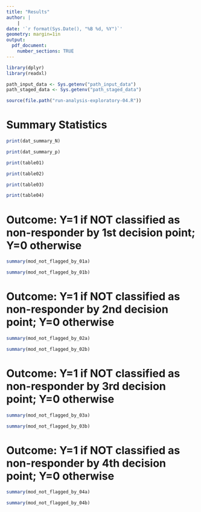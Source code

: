 ```yaml
---
title: "Results"
author: |
    |
date: '`r format(Sys.Date(), "%B %d, %Y")`'
geometry: margin=1in
output: 
  pdf_document:
    number_sections: TRUE
---
```


```r
library(dplyr)
library(readxl)

path_input_data <- Sys.getenv("path_input_data")
path_staged_data <- Sys.getenv("path_staged_data")

source(file.path("run-analysis-exploratory-04.R"))
```

# Summary Statistics

```r
print(dat_summary_N)
```


```r
print(dat_summary_p)
```


```r
print(table01)
```

```r
print(table02)
```

```r
print(table03)
```

```r
print(table04)
```


# Outcome: Y=1 if NOT classified as non-responder by 1st decision point; Y=0 otherwise

```r
summary(mod_not_flagged_by_01a)
```

```r
summary(mod_not_flagged_by_01b)
```

# Outcome: Y=1 if NOT classified as non-responder by 2nd decision point; Y=0 otherwise

```r
summary(mod_not_flagged_by_02a)
```

```r
summary(mod_not_flagged_by_02b)
```


# Outcome: Y=1 if NOT classified as non-responder by 3rd decision point; Y=0 otherwise

```r
summary(mod_not_flagged_by_03a)
```

```r
summary(mod_not_flagged_by_03b)
```


# Outcome: Y=1 if NOT classified as non-responder by 4th decision point; Y=0 otherwise

```r
summary(mod_not_flagged_by_04a)
```

```r
summary(mod_not_flagged_by_04b)
```




